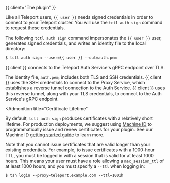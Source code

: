 {{ client="The plugin" }}

Like all Teleport users, `{{ user }}` needs signed credentials in order to
connect to your Teleport cluster. You will use the `tctl auth sign` command to
request these credentials.

The following `tctl auth sign` command impersonates the `{{ user }}` user,
generates signed credentials, and writes an identity file to the local
directory:

```code
$ tctl auth sign --user={{ user }} --out=auth.pem
```

{{ client }} connects to the Teleport Auth Service's gRPC endpoint over TLS.

The identity file, `auth.pem`, includes both TLS and SSH credentials. {{ client }}
uses the SSH credentials to connect to the Proxy Service, which establishes a
reverse tunnel connection to the Auth Service. {{ client }}  uses this reverse
tunnel, along with your TLS credentials, to connect to the Auth Service's gRPC
endpoint.

<Admonition
  title="Certificate Lifetime"
>

  By default, `tctl auth sign` produces certificates with a relatively short
  lifetime. For production deployments, we suggest using [Machine
  ID](../../machine-id/introduction.mdx) to programmatically issue and renew
  certificates for your plugin. See our Machine ID [getting started
  guide](../../machine-id/getting-started.mdx) to learn more.

  Note that you cannot issue certificates that are valid longer than your existing credentials.
  For example, to issue certificates with a 1000-hour TTL, you must be logged in with a session that is
  valid for at least 1000 hours. This means your user must have a role allowing
  a `max_session_ttl` of at least 1000 hours, and you must specify a `--ttl`
  when logging in:

  ```code
  $ tsh login --proxy=teleport.example.com --ttl=1001h
  ```

</Admonition>
